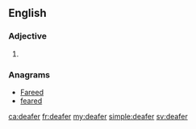 ==English==

===Adjective===
{{head|en|adjective comparative form}}

# {{en-comparative of|deaf}}

===Anagrams===
* [[Fareed#English|Fareed]]
* [[feared#English|feared]]

[[ca:deafer]]
[[fr:deafer]]
[[my:deafer]]
[[simple:deafer]]
[[sv:deafer]]
